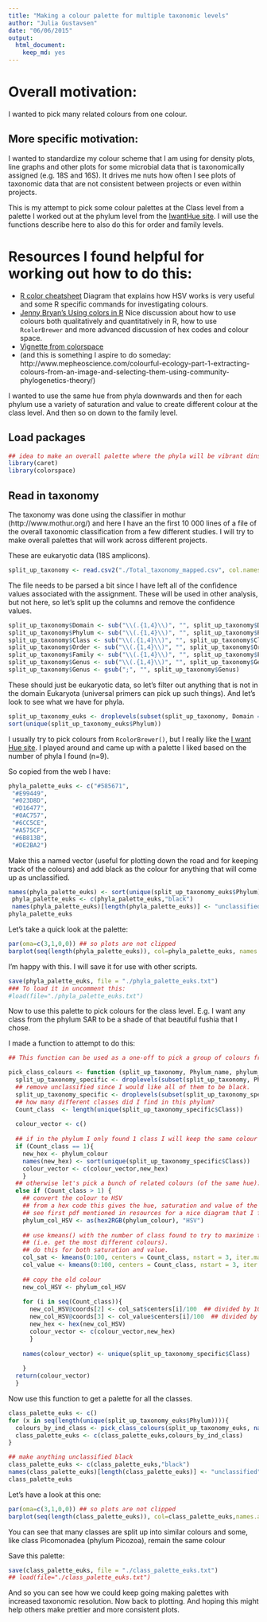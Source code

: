 ```yaml
---
title: "Making a colour palette for multiple taxonomic levels"
author: "Julia Gustavsen"
date: "06/06/2015"
output:
  html_document:
    keep_md: yes
---
```


# Overall motivation:
I wanted to pick many related colours from one colour. 

## More specific motivation: 
I wanted to standardize my colour scheme that I am using for density plots, line graphs and other plots for some microbial data that is taxonomically assigned (e.g. 18S and 16S). It drives me nuts how often I see plots of taxonomic data that are not consistent between projects or even within projects. 

This is my attempt to pick some colour palettes at the Class level from a palette I worked out at the phylum level from the [IwantHue site](http://tools.medialab.sciences-po.fr/iwanthue/). I will use the functions describe here to also do this for order and family levels. 

# Resources I found helpful for working out how to do this:

* [R color cheatsheet](https://www.nceas.ucsb.edu/~frazier/RSpatialGuides/colorPaletteCheatsheet.pdf) Diagram that explains how HSV works is very useful and some R specific commands for investigating colours. 
* [Jenny Bryan's Using colors in R](http://www.stat.ubc.ca/~jenny/STAT545A/block14_colors.html#hexadecimal-rgb-color-specification) Nice discussion about how to use colours both qualitatively and quantitatively in R, how to use `RcolorBrewer` and more advanced discussion of hex codes and colour space. 
* [Vignette from colorspace](http://cran.r-project.org/web/packages/colorspace/vignettes/hcl-colors.pdf) 
* (and this is something I aspire to do someday: http://www.mepheoscience.com/colourful-ecology-part-1-extracting-colours-from-an-image-and-selecting-them-using-community-phylogenetics-theory/)

I wanted to use the same hue from phyla downwards and then for each phylum use a variety of saturation and value to create different colour at the class level. And then so on down to the family level. 


## Load packages
```r
## idea to make an overall palette where the phyla will be vibrant dinstinct colours and then the orders will be distinct colours within that. 
library(caret)
library(colorspace)
```


## Read in taxonomy

The taxonomy was done using the classifier in mothur (http://www.mothur.org/) and here I have an the first 10 000 lines of a file of the overall taxonomic classification from a few different studies. I will try to make overall palettes that will work across different projects. 

These are eukaryotic data (18S amplicons). 
``` r
split_up_taxonomy <- read.csv2("./Total_taxonomy_mapped.csv", col.names=c("header_id","otu_number","Domain","Phylum", "Class", "Order", "Family","Genus"))
```

The file needs to be parsed a bit since I have left all of the confidence values associated with the assignment. These will be used in other analysis, but not here, so let's split up the columns and remove the confidence values. 

```r
split_up_taxonomy$Domain <- sub("\\(.{1,4}\\)", "", split_up_taxonomy$Domain)
split_up_taxonomy$Phylum <- sub("\\(.{1,4}\\)", "", split_up_taxonomy$Phylum)
split_up_taxonomy$Class <- sub("\\(.{1,4}\\)", "", split_up_taxonomy$Class)
split_up_taxonomy$Order <- sub("\\(.{1,4}\\)", "", split_up_taxonomy$Order)
split_up_taxonomy$Family <- sub("\\(.{1,4}\\)", "", split_up_taxonomy$Family)
split_up_taxonomy$Genus <- sub("\\(.{1,4}\\)", "", split_up_taxonomy$Genus)
split_up_taxonomy$Genus <- gsub(";", "", split_up_taxonomy$Genus)
```


These should just be eukaryotic data, so let's filter out anything that is not in the domain Eukaryota (universal primers can pick up such things). And let's look to see what we have for phyla. 

```r
split_up_taxonomy_euks <- droplevels(subset(split_up_taxonomy, Domain == "Eukaryota"))
sort(unique(split_up_taxonomy_euks$Phylum))
```


I usually try to pick colours from `RcolorBrewer()`, but I really like the [I want Hue site](http://tools.medialab.sciences-po.fr/iwanthue/). I played around and came up with a palette I liked based on the number of phyla I found (n=9).

So copied from the web I have: 
```r
phyla_palette_euks <- c("#585671",
 "#E99449",
 "#023D8D",
 "#D16477",
 "#0AC757",
 "#6CC5CE",
 "#A575CF",
 "#6B813B",
 "#DE2BA2")
```

Make this a named vector (useful for plotting down the road and for keeping track of the colours) and add black as the colour for anything that will come up as unclassified. 

``` r
names(phyla_palette_euks) <- sort(unique(split_up_taxonomy_euks$Phylum))
 phyla_palette_euks <- c(phyla_palette_euks,"black")
 names(phyla_palette_euks)[length(phyla_palette_euks)] <- "unclassified"
phyla_palette_euks
```

Let's take a quick look at the palette:
```r
par(oma=c(3,1,0,0)) ## so plots are not clipped
barplot(seq(length(phyla_palette_euks)), col=phyla_palette_euks, names.arg=names(phyla_palette_euks), las=2)
```

I'm happy with this. I will save it for use with other scripts. 
``` r
save(phyla_palette_euks, file = "./phyla_palette_euks.txt")
### To load it in uncomment this:
#load(file="./phyla_palette_euks.txt")
```

Now to use this palette to pick colours for the class level. E.g. I want any class from the phylum SAR to be a shade of that beautiful fushia that I chose. 

I made a function to attempt to do this:

``` r
## This function can be used as a one-off to pick a group of colours from one phylum that is supplied, or it can be used as a loop to do it a bit more programmatically. 

pick_class_colours <- function (split_up_taxonomy, Phylum_name, phylum_colour) {
  split_up_taxonomy_specific <- droplevels(subset(split_up_taxonomy, Phylum == Phylum_name))
  ## remove unclassified since I would like all of them to be black. 
  split_up_taxonomy_specific <- droplevels(subset(split_up_taxonomy_specific, Class!="unclassified"))
  ## how many different classes did I find in this phylum?
  Count_class  <- length(unique(split_up_taxonomy_specific$Class))
  
  colour_vector <- c()
  
  ## if in the phylum I only found 1 class I will keep the same colour for the class as the phylum. 
  if (Count_class == 1){
    new_hex <- phylum_colour
    names(new_hex) <- sort(unique(split_up_taxonomy_specific$Class))
    colour_vector <- c(colour_vector,new_hex)
    }
  ## otherwise let's pick a bunch of related colours (of the same hue):
  else if (Count_class > 1) {
    ## convert the colour to HSV
    ## from a hex code this gives the hue, saturation and value of the colours.
    ## see first pdf mentioned in resources for a nice diagram that I found helpful for understanding this.
    phylum_col_HSV <- as(hex2RGB(phylum_colour), "HSV")
    
    ## use kmeans() with the number of class found to try to maximize the colour space used 
    ## (i.e. get the most different colours).
    ## do this for both saturation and value. 
    col_sat <- kmeans(0:100, centers = Count_class, nstart = 3, iter.max = 100)
    col_value <- kmeans(0:100, centers = Count_class, nstart = 3, iter.max = 100)
    
    ## copy the old colour
    new_col_HSV <- phylum_col_HSV
    
    for (i in seq(Count_class)){
      new_col_HSV@coords[2] <- col_sat$centers[i]/100  ## divided by 100 because kmeans won't work with 0:1, but does with 0:100
      new_col_HSV@coords[3] <- col_value$centers[i]/100  ## divided by 100 because kmeans won't work with 0:1, but does with 0:100
      new_hex <- hex(new_col_HSV)
      colour_vector <- c(colour_vector,new_hex)
      }
    
    names(colour_vector) <- unique(split_up_taxonomy_specific$Class)
    
    }
  return(colour_vector)
  }
```

Now use this function to get a palette for all the classes. 
```r
class_palette_euks <- c()
for (x in seq(length(unique(split_up_taxonomy_euks$Phylum)))){
  colours_by_ind_class <- pick_class_colours(split_up_taxonomy_euks, names(phyla_palette_euks[x]),phyla_palette_euks[x])
  class_palette_euks <- c(class_palette_euks,colours_by_ind_class)
}

## make anything unclassified black
class_palette_euks <- c(class_palette_euks,"black")
names(class_palette_euks)[length(class_palette_euks)] <- "unclassified"
class_palette_euks
```

Let's have a look at this one:
``` r
par(oma=c(3,1,0,0)) ## so plots are not clipped
barplot(seq(length(class_palette_euks)), col=class_palette_euks,names.arg=names(class_palette_euks), las=2)
```
 
You can see that many classes are split up into similar colours and some, like class Picomonadea (phylum Picozoa), remain the same colour


Save this palette:
```r
save(class_palette_euks, file = "./class_palette_euks.txt")
## load(file="./class_palette_euks.txt")
```

And so you can see how we could keep going making palettes with increased taxonomic resolution. Now back to plotting. And hoping this might help others make prettier and more consistent plots. 
